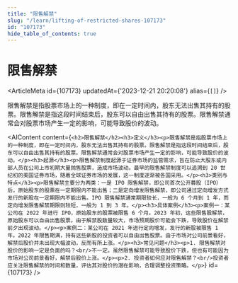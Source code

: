 ```yaml
---
title: "限售解禁"
slug: "/learn/lifting-of-restricted-shares-107173"
id: "107173"
hide_table_of_contents: true
---
```



# 限售解禁

<ArticleMeta id={107173} updatedAt={'2023-12-21 20:20:08'} alias={`[]`} />
<div className='border-solid border-b border-t-0 my-4 border-[var(--ifm-color-gray-300)]' />

限售解禁是指股票市场上的一种制度，即在一定时间内，股东无法出售其持有的股票。限售解禁是指这段时间结束后，股东可以自由出售其持有的股票。限售解禁通常会对股票市场产生一定的影响，可能导致股价的波动。

<AIContent content={`<h2>限售解禁</h2><h3>定义</h3><p>限售解禁是指股票市场上的一种制度，即在一定时间内，股东无法出售其持有的股票。限售解禁是指这段时间结束后，股东可以自由出售其持有的股票。限售解禁通常会对股票市场产生一定的影响，可能导致股价的波动。</p><h3>起源</h3><p>限售解禁制度起源于证券市场的监管需求，旨在防止大股东或内部人员在公司上市初期大量抛售股票，造成市场波动。最早的限售解禁制度可以追溯到 20 世纪初的美国证券市场，随着全球证券市场的发展，这一制度逐渐被各国采用。</p><h3>类别与特点</h3><p>限售解禁主要分为两类：一是 IPO 限售解禁，即公司首次公开募股（IPO）后，原始股东的股票在一定期限内不能出售；二是定向增发限售解禁，即公司通过定向增发方式发行的新股在一定期限内不能出售。IPO 限售解禁通常期限较长，一般为 6 个月到 1 年，而定向增发限售解禁期限则较短，一般为 1 到 3 年。</p><h3>具体案例</h3><p>案例一：某公司在 2022 年进行 IPO，原始股东的股票被限售 6 个月。2023 年初，这些限售股解禁，原始股东可以自由出售股票。由于解禁股数量较大，市场预期股价可能会下跌，导致股价在解禁前夕出现波动。</p><p>案例二：某公司在 2021 年进行定向增发，发行的新股被限售 1 年。2022 年限售期满，持有这些新股的投资者可以自由出售股票。由于市场对公司前景看好，解禁后股价并未出现大幅波动，反而有所上涨。</p><h3>常见问题</h3><p>1. 限售解禁对股价的影响一定是负面的吗？<br/>不一定。虽然限售解禁可能导致股价下跌，但也有可能因为市场对公司前景看好，解禁后股价上涨。</p><p>2. 投资者如何应对限售解禁？<br/>投资者应关注限售解禁的时间和数量，评估其对股价的潜在影响，合理调整投资策略。</p>`} id={107173} />
